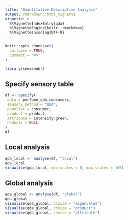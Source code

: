 ```yaml
---
title: "Quantitative Descriptive Analysis"
output: rmarkdown::html_vignette
vignette: >
  %\VignetteIndexEntry{qda}
  %\VignetteEngine{knitr::rmarkdown}
  %\VignetteEncoding{UTF-8}
---
```


```r
knitr::opts_chunk$set(
  collapse = TRUE,
  comment = "#>"
)
```

```r
library(sensehubr)
```

## Specify sensory table
```r
df <- specify(
 data = perfume_qda_consumers,
 sensory_method = "QDA",
 panelist = consumer,
 product = product,
 attribute = intensity:green,
 hedonic = NULL
)
df
```

## Local analysis
```r
qda_local <- analyse(df, "local")
qda_local
visualise(qda_local, min_scales = 0, max_scales = 100)
```

## Global analysis
```r
qda_global <- analyse(df, "global")
qda_global
visualise(qda_global, choice = "eigenvalue")
visualise(qda_global, choice = "product")
visualise(qda_global, choice = "attribute")
```


